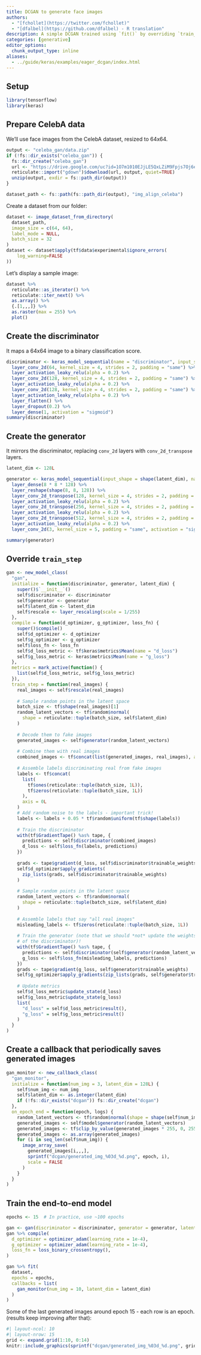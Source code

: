```yaml
---
title: DCGAN to generate face images
authors: 
  - "[fchollet](https://twitter.com/fchollet)"
  - "[dfalbel](https://github.com/dfalbel) - R translation"
description: A simple DCGAN trained using `fit()` by overriding `train_step` on CelebA images.
categories: [generative]
editor_options: 
  chunk_output_type: inline
aliases:
  - ../guide/keras/examples/eager_dcgan/index.html
---
```


## Setup

```r
library(tensorflow)
library(keras)
```

## Prepare CelebA data

We'll use face images from the CelebA dataset, resized to 64x64.

```r
output <- "celeba_gan/data.zip"
if (!fs::dir_exists("celeba_gan")) {
  fs::dir_create("celeba_gan")
  url <- "https://drive.google.com/uc?id=1O7m1010EJjLE5QxLZiM9Fpjs7Oj6e684"
  reticulate::import("gdown")$download(url, output, quiet=TRUE)
  unzip(output, exdir = fs::path_dir(output))
}

dataset_path <- fs::path(fs::path_dir(output), "img_align_celeba")
```

Create a dataset from our folder:

```r
dataset <- image_dataset_from_directory(
  dataset_path, 
  image_size = c(64, 64),
  label_mode = NULL, 
  batch_size = 32
)
dataset <- dataset$apply(tf$data$experimental$ignore_errors(
    log_warning=FALSE
))
```

Let's display a sample image:

```r
dataset %>% 
  reticulate::as_iterator() %>% 
  reticulate::iter_next() %>% 
  as.array() %>% 
  {.[1,,,]} %>% 
  as.raster(max = 255) %>% 
  plot()
```

## Create the discriminator

It maps a 64x64 image to a binary classification score.

```r
discriminator <- keras_model_sequential(name = "discriminator", input_shape = shape(64, 64, 3)) %>% 
  layer_conv_2d(64, kernel_size = 4, strides = 2, padding = "same") %>% 
  layer_activation_leaky_relu(alpha = 0.2) %>% 
  layer_conv_2d(128, kernel_size = 4, strides = 2, padding = "same") %>% 
  layer_activation_leaky_relu(alpha = 0.2) %>% 
  layer_conv_2d(128, kernel_size = 4, strides = 2, padding = "same") %>% 
  layer_activation_leaky_relu(alpha = 0.2) %>% 
  layer_flatten() %>% 
  layer_dropout(0.2) %>% 
  layer_dense(1, activation = "sigmoid")
summary(discriminator)
```

## Create the generator

It mirrors the discriminator, replacing `conv_2d` layers with `conv_2d_transpose` layers.

```r
latent_dim <- 128L

generator <- keras_model_sequential(input_shape = shape(latent_dim), name = "generator") %>% 
  layer_dense(8 * 8 * 128) %>% 
  layer_reshape(shape(8, 8, 128)) %>% 
  layer_conv_2d_transpose(128, kernel_size = 4, strides = 2, padding = "same") %>% 
  layer_activation_leaky_relu(alpha = 0.2) %>% 
  layer_conv_2d_transpose(256, kernel_size = 4, strides = 2, padding = "same") %>% 
  layer_activation_leaky_relu(alpha = 0.2) %>% 
  layer_conv_2d_transpose(512, kernel_size = 4, strides = 2, padding = "same") %>% 
  layer_activation_leaky_relu(alpha = 0.2) %>% 
  layer_conv_2d(3, kernel_size = 5, padding = "same", activation = "sigmoid")

summary(generator)
```

## Override `train_step`

```r
gan <- new_model_class(
  "gan",
  initialize = function(discriminator, generator, latent_dim) {
    super()$`__init__`()
    self$discriminator <- discriminator
    self$generator <- generator
    self$latent_dim <- latent_dim
    self$rescale <- layer_rescaling(scale = 1/255)
  },
  compile = function(d_optimizer, g_optimizer, loss_fn) {
    super()$compile()
    self$d_optimizer <- d_optimizer
    self$g_optimizer <- g_optimizer
    self$loss_fn <- loss_fn
    self$d_loss_metric <- tf$keras$metrics$Mean(name = "d_loss")
    self$g_loss_metric <- keras$metrics$Mean(name = "g_loss")
  },
  metrics = mark_active(function() {
    list(self$d_loss_metric, self$g_loss_metric)
  }),
  train_step = function(real_images) {
    real_images <- self$rescale(real_images)
    
    # Sample random points in the latent space
    batch_size <- tf$shape(real_images)[1]
    random_latent_vectors <- tf$random$normal(
      shape = reticulate::tuple(batch_size, self$latent_dim)
    )
    
    # Decode them to fake images
    generated_images <- self$generator(random_latent_vectors)
    
    # Combine them with real images
    combined_images <- tf$concat(list(generated_images, real_images), axis = 0L)
    
    # Assemble labels discriminating real from fake images
    labels <- tf$concat(
      list(
        tf$ones(reticulate::tuple(batch_size, 1L)), 
        tf$zeros(reticulate::tuple(batch_size, 1L))
      ), 
      axis = 0L
    )
    # Add random noise to the labels - important trick!
    labels <- labels + 0.05 * tf$random$uniform(tf$shape(labels))
    
    # Train the discriminator
    with(tf$GradientTape() %as% tape, {   
      predictions <- self$discriminator(combined_images)
      d_loss <- self$loss_fn(labels, predictions)
    })
    
    grads <- tape$gradient(d_loss, self$discriminator$trainable_weights)
    self$d_optimizer$apply_gradients(
      zip_lists(grads, self$discriminator$trainable_weights)
    )
    
    # Sample random points in the latent space
    random_latent_vectors <- tf$random$normal(
      shape = reticulate::tuple(batch_size, self$latent_dim)
    )
    
    # Assemble labels that say "all real images"
    misleading_labels <- tf$zeros(reticulate::tuple(batch_size, 1L))
    
    # Train the generator (note that we should *not* update the weights
    # of the discriminator)!
    with(tf$GradientTape() %as% tape, {   
      predictions <- self$discriminator(self$generator(random_latent_vectors))
      g_loss <- self$loss_fn(misleading_labels, predictions)
    })
    grads <- tape$gradient(g_loss, self$generator$trainable_weights)
    self$g_optimizer$apply_gradients(zip_lists(grads, self$generator$trainable_weights))
    
    # Update metrics
    self$d_loss_metric$update_state(d_loss)
    self$g_loss_metric$update_state(g_loss)
    list(
      "d_loss" = self$d_loss_metric$result(),
      "g_loss" = self$g_loss_metric$result()
    )
  }
)
```

## Create a callback that periodically saves generated images

```r
gan_monitor <- new_callback_class(
  "gan_monitor",
  initialize = function(num_img = 3, latent_dim = 128L) {
    self$num_img <- num_img
    self$latent_dim <- as.integer(latent_dim)
    if (!fs::dir_exists("dcgan")) fs::dir_create("dcgan")
  },
  on_epoch_end = function(epoch, logs) {
    random_latent_vectors <- tf$random$normal(shape = shape(self$num_img, self$latent_dim))
    generated_images <- self$model$generator(random_latent_vectors)
    generated_images <- tf$clip_by_value(generated_images * 255, 0, 255)
    generated_images <- as.array(generated_images)
    for (i in seq_len(self$num_img)) {
      image_array_save(
        generated_images[i,,,], 
        sprintf("dcgan/generated_img_%03d_%d.png", epoch, i),
        scale = FALSE
      )
    }
  }
)
```

## Train the end-to-end model

```r
epochs <- 15  # In practice, use ~100 epochs

gan <- gan(discriminator = discriminator, generator = generator, latent_dim = latent_dim)
gan %>% compile(
  d_optimizer = optimizer_adam(learning_rate = 1e-4),
  g_optimizer = optimizer_adam(learning_rate = 1e-4),
  loss_fn = loss_binary_crossentropy(),
)

gan %>% fit(
  dataset, 
  epochs = epochs, 
  callbacks = list(
    gan_monitor(num_img = 10, latent_dim = latent_dim)
  )
)
```

Some of the last generated images around epoch 15 - each row is an epoch.
(results keep improving after that):

```r
#| layout-ncol: 10
#| layout-nrow: 15
grid <- expand.grid(1:10, 0:14)
knitr::include_graphics(sprintf("dcgan/generated_img_%03d_%d.png", grid[[2]], grid[[1]]))
```
